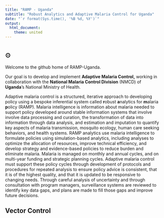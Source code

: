 ```yaml
---
title: "RAMP - Uganda"
subtitle: "Robust Analytics and Adaptive Malaria Control for Uganda"
date: "`r format(Sys.time(), '%B %d, %Y')`"
output:
  html_document:
    theme: united 
---
```


#  {.tabset .tabset-fade .tabset-pills}

## $\odot$ {.tabset .tabset-fade .tabset-pills}

Welcome to the github home of RAMP-Uganda. 

Our goal is to develop and implement **Adaptive Malaria Control,** working in collaboration with the **National Malaria Control Division** (NMCD) of **Uganda**'s National Ministry of Health. 

Adaptive malaria control is a structured, iterative approach to developing policy using a bespoke inferential system called **r**obust **a**nalytics for **m**alaria **p**olicy (RAMP).
Malaria intelligence is information about malaria needed to support policy developed around stable information systems that involve involve data processing and curation, the transformation of data into information through data analysis, and estimation and imputation to quantify key aspects of malaria transmission, mosquito ecology, human care seeking behaviors, and health systems. 
RAMP analytics use malaria intelligence to formulate policies using simulation-based analytics, including analyses to optimize the allocation of resources, improve technical efficiency, and develop strategy and evidence-based policies to reduce burden and eliminate malaria.
Malaria is managed on monthly and annual cycles, and on multi-year funding and strategic planning cycles.
Adaptive malaria control must support these policy cycles through development of protocols and procedures for repeated analysis to ensure policy advice is consistent, that it is of the highest quality, and that it is updated to be responsive to changing needs.
Through careful analysis of uncertainty and through consultation with program managers, surveillance systems are reviewed to identify key data gaps, and plans are made to fill those gaps and improve future decisions.

## Vector Control 
